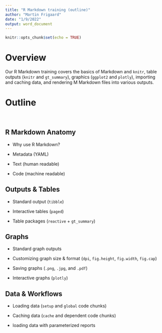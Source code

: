 ```yaml
---
title: "R Markdown training (outline)"
author: "Martin Frigaard"
date: "1/9/2022"
output: word_document
---
```


```r
knitr::opts_chunk$set(echo = TRUE)
```

# Overview

Our R Markdown training covers the basics of Markdown and `knitr`, table outputs (`knitr` and `gt_summary`), graphics (`ggplot2` and `plotly`), importing and caching data, and rendering M Markdown files into various outputs.

# Outline

<br>

## R Markdown Anatomy

  - Why use R Markdown?

  - Metadata (YAML)

  - Text (human readable)

  - Code (machine readable)

## Outputs & Tables

  - Standard output (`tibble`)  
  
  - Interactive tables (`paged`)  
  
  - Table packages (`reactive` + `gt_summary`)

## Graphs

  - Standard graph outputs  
  
  - Customizing graph size & format (`dpi`, `fig.height`, `fig.width`, `fig.cap`) 
  
  - Saving graphs (`.png`, `.jpg`, and `.pdf`)
  
  - Interactive graphs (`plotly`)

## Data & Workflows

  - Loading data (`setup` and `global` code chunks)  
  
  - Caching data (`cache` and dependent code chunks)  
  
  - loading data with parameterized reports 
